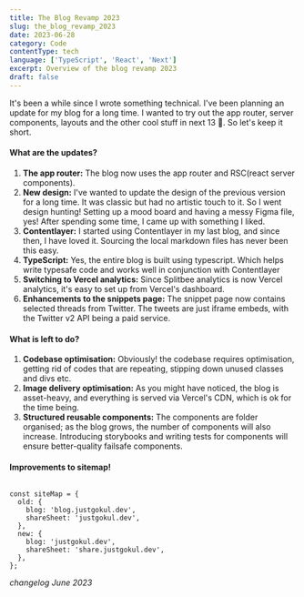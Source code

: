 ```yaml
---
title: The Blog Revamp 2023
slug: the_blog_revamp_2023
date: 2023-06-28
category: Code
contentType: tech
language: ['TypeScript', 'React', 'Next']
excerpt: Overview of the blog revamp 2023
draft: false
---
```


It's been a while since I wrote something technical. I've been planning an update for my blog for a long time. I wanted to try out the app router, server components, layouts and the other cool stuff in next 13 🙈. So let's keep it short.

#### What are the updates?

1. **The app router:** The blog now uses the app router and RSC(react server components).
2. **New design:** I've wanted to update the design of the previous version for a long time. It was classic but had no artistic touch to it. So I went design hunting! Setting up a mood board and having a messy Figma file, yes! After spending some time, I came up with something I liked.
3. **Contentlayer:** I started using Contentlayer in my last blog, and since then, I have loved it. Sourcing the local markdown files has never been this easy.
4. **TypeScript:** Yes, the entire blog is built using typescript. Which helps write typesafe code and works well in conjunction with Contentlayer
5. **Switching to Vercel analytics:** Since Splitbee analytics is now Vercel analytics, it's easy to set up from Vercel's dashboard.
6. **Enhancements to the snippets page:** The snippet page now contains selected threads from Twitter. The tweets are just iframe embeds, with the Twitter v2 API being a paid service.

#### What is left to do?

1. **Codebase optimisation:** Obviously! the codebase requires optimisation, getting rid of codes that are repeating, stipping down unused classes and divs etc.
2. **Image delivery optimisation:** As you might have noticed, the blog is asset-heavy, and everything is served via Vercel's CDN, which is ok for the time being.
3. **Structured reusable components:** The components are folder organised; as the blog grows, the number of components will also increase. Introducing storybooks and writing tests for components will ensure better-quality failsafe components.

#### Improvements to sitemap!

```JS

const siteMap = {
  old: {
    blog: 'blog.justgokul.dev',
    shareSheet: 'justgokul.dev',
  },
  new: {
    blog: 'justgokul.dev',
    shareSheet: 'share.justgokul.dev',
  },
};

```

_changelog June 2023_
